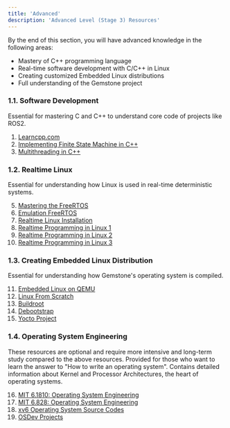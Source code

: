 ```yaml
---
title: 'Advanced'
description: 'Advanced Level (Stage 3) Resources'
---
```


<Tip>
By the end of this section, you will have advanced knowledge in the following areas:

* Mastery of C++ programming language
* Real-time software development with C/C++ in Linux
* Creating customized Embedded Linux distributions
* Full understanding of the Gemstone project
</Tip>

### 1.1. Software Development

Essential for mastering C and C++ to understand core code of projects like ROS2.

1. [Learncpp.com](https://www.learncpp.com)
2. [Implementing Finite State Machine in C++](https://www.aleksandrhovhannisyan.com/blog/implementing-a-finite-state-machine-in-cpp)
3. [Multithreading in C++](https://db.in.tum.de/teaching/ss21/c++praktikum/slides/lecture-10.2.pdf)

### 1.2. Realtime Linux

Essential for understanding how Linux is used in real-time deterministic systems.

5. [Mastering the FreeRTOS](https://www.freertos.org/media/2018/161204_Mastering_the_FreeRTOS_Real_Time_Kernel-A_Hands-On_Tutorial_Guide.pdf)
6. [Emulation FreeRTOS](https://freertos.org/Documentation/02-Kernel/03-Supported-devices/04-Demos/03-Emulation-and-simulation/01-Emulation-and-simulation)
7. [Realtime Linux Installation](https://www.ubuntubuzz.com/2012/03/real-time-linux-installation-on-ubuntu.html?m=1)
8. [Realtime Programming in Linux 1](https://shuhaowu.com/blogseries.html#rt-linux-programming)
9. [Realtime Programming in Linux 2](https://wiki.linuxfoundation.org/realtime/documentation/start)
10. [Realtime Programming in Linux 3](https://elinux.org/Real_Time)

### 1.3. Creating Embedded Linux Distribution

Essential for understanding how Gemstone's operating system is compiled.

11. [Embedded Linux on QEMU](https://medium.com/@fprotopapa/embedded-linux-from-scratch-quick-easy-on-qemu-87e761834b51)
12. [Linux From Scratch](https://www.linuxfromscratch.org/lfs/view/stable)
13. [Buildroot](https://buildroot.org)
14. [Debootstrap](https://wiki.debian.org/Debootstrap)
15. [Yocto Project](https://docs.yoctoproject.org)

### 1.4. Operating System Engineering

These resources are optional and require more intensive and long-term study compared to the above resources. Provided for those who want to learn the answer to "How to write an operating system". Contains detailed information about Kernel and Processor Architectures, the heart of operating systems.

16. [MIT 6.1810: Operating System Engineering](https://pdos.csail.mit.edu/6.1810/2023/overview.html)
17. [MIT 6.828: Operating System Engineering](https://pdos.csail.mit.edu/6.828/2024/xv6.html)
18. [xv6 Operating System Source Codes](https://github.com/mit-pdos/xv6-public)
19. [OSDev Projects](https://wiki.osdev.org/Projects)
